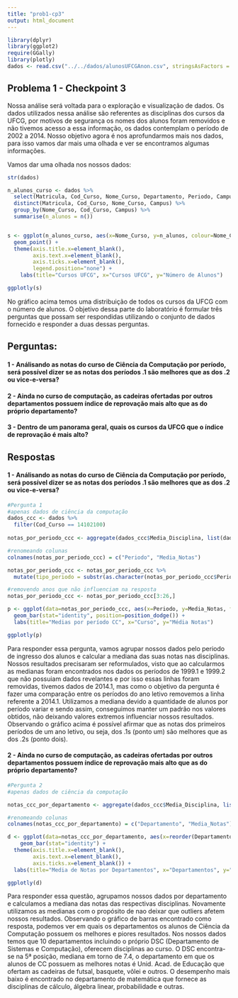 ```yaml
---
title: "prob1-cp3"
output: html_document
---
```


```r
library(dplyr)
library(ggplot2)
require(GGally)
library(plotly)
dados <- read.csv("../../dados/alunosUFCGAnon.csv", stringsAsFactors = F)
```

## Problema 1 - Checkpoint 3

Nossa análise será voltada para o exploração e visualização de dados. Os dados utilizados nessa análise são referentes as disciplinas dos cursos da UFCG, por motivos de segurança os nomes dos alunos foram removidos e não tivemos acesso a essa informação, os dados contemplam o período de 2002 a 2014. Nosso objetivo agora é nos aprofundarmos mais nos dados, para isso vamos dar mais uma olhada e ver se encontramos algumas informações.

Vamos dar uma olhada nos nossos dados:

```r
str(dados)
```



```r
n_alunos_curso <- dados %>%
  select(Matricula, Cod_Curso, Nome_Curso, Departamento, Periodo, Campus) %>%
  distinct(Matricula, Cod_Curso, Nome_Curso, Campus) %>%
  group_by(Nome_Curso, Cod_Curso, Campus) %>%
  summarise(n_alunos = n()) 


s <- ggplot(n_alunos_curso, aes(x=Nome_Curso, y=n_alunos, colour=Nome_Curso), size=100) + 
  geom_point() +
  theme(axis.title.x=element_blank(),
        axis.text.x=element_blank(),
        axis.ticks.x=element_blank(),
        legend.position="none") +
    labs(title="Cursos UFCG", x="Cursos UFCG", y="Número de Alunos")

ggplotly(s)

```

No gráfico acima temos uma distribuição de todos os cursos da UFCG com o número de alunos. 
O objetivo dessa parte do laboratório é formular três perguntas que possam ser respondidas utilizando o conjunto de dados fornecido e responder a duas dessas perguntas. 

## Perguntas: 

#### 1 - Análisando as notas do curso de Ciência da Computação por período, será possível dizer se as notas dos períodos .1 são melhores que as dos .2 ou vice-e-versa?

#### 2 - Ainda no curso de computação, as cadeiras ofertadas por outros departamentos possuem índice de reprovação mais alto que as do próprio departamento?

#### 3 - Dentro de um panorama geral, quais os cursos da UFCG que o índice de reprovação é mais alto?


## Respostas

#### 1 - Análisando as notas do curso de Ciência da Computação por período, será possível dizer se as notas dos períodos .1 são melhores que as dos .2 ou vice-e-versa?
```r
#Pergunta 1
#apenas dados de ciência da computação
dados_ccc <- dados %>%
  filter(Cod_Curso == 14102100) 
  
notas_por_periodo_ccc <- aggregate(dados_ccc$Media_Disciplina, list(dados_ccc$Periodo_Ingresso), FUN = median, na.rm=TRUE)

#renomeando colunas
colnames(notas_por_periodo_ccc) = c("Periodo", "Media_Notas")

notas_por_periodo_ccc <- notas_por_periodo_ccc %>%
  mutate(tipo_periodo = substr(as.character(notas_por_periodo_ccc$Periodo),6,6))

#removendo anos que não influenciam na resposta
notas_por_periodo_ccc <- notas_por_periodo_ccc[3:26,]

p <- ggplot(data=notas_por_periodo_ccc, aes(x=Periodo, y=Media_Notas, fill=tipo_periodo, group=1)) +
  geom_bar(stat="identity", position=position_dodge()) +
  labs(title="Medias por período CC", x="Curso", y="Média Notas") 

ggplotly(p)

```

Para responder essa pergunta, vamos agrupar nossos dados pelo periodo de ingresso dos alunos e calcular a mediana das suas notas nas disciplinas. Nossos resultados precisaram ser reformulados, visto que ao calcularmos as medianas foram encontrados nos dados os períodos de 1999.1 e 1999.2 que não possuiam dados revelantes e por isso essas linhas foram removidas, tivemos dados de 2014.1, mas como o objetivo da pergunta é fazer uma comparação entre os períodos do ano letivo removemos a linha referente a 2014.1. Utilizamos a mediana devido a quantidade de alunos por período variar e sendo assim, conseguimos manter um padrão nos valores obtidos, não deixando valores extremos influenciar nossos resultados. Observando o gráfico acima é possível afirmar que as notas dos primeiros períodos de um ano letivo, ou seja, dos .1s (ponto um)  são melhores que as dos .2s (ponto dois).

#### 2 - Ainda no curso de computação, as cadeiras ofertadas por outros departamentos possuem índice de reprovação mais alto que as do próprio departamento?
```r
#Pergunta 2
#apenas dados de ciência da computação

notas_ccc_por_departamento <- aggregate(dados_ccc$Media_Disciplina, list(dados_ccc$Departamento), FUN = median, na.rm=TRUE)

#renomeando colunas
colnames(notas_ccc_por_departamento) = c("Departamento", "Media_Notas")

d <- ggplot(data=notas_ccc_por_departamento, aes(x=reorder(Departamento,Media_Notas), y=Media_Notas, fill=Departamento)) +
    geom_bar(stat="identity") +
  theme(axis.title.x=element_blank(),
        axis.text.x=element_blank(),
        axis.ticks.x=element_blank()) +
  labs(title="Media de Notas por Departamentos", x="Departamentos", y="Media de Notas")

ggplotly(d)

```

Para responder essa questão, agrupamos nossos dados por departamento e calculamos a mediana das notas das respectivas disciplinas. Novamente utilizamos as medianas com o propósito de nao deixar que outliers afetem nossos resultados. Observando o gráfico de barras encontrado como resposta, podemos ver em quais os departamentos os alunos de Ciência da Computação possuem os melhores e piores resultados. Nos nossos dados temos que 10 departamentos incluindo o próprio DSC (Departamento de Sistemas e Computação), oferecem disciplinas ao curso. O DSC encontra-se na 5ª posição, mediana em torno de 7.4, o departamento em que os alunos de CC possuem as melhores notas é Unid. Acad. de Educação que ofertam as cadeiras de futsal, basquete, vôlei e outros. O desempenho mais baixo é encontrado no departamento de matemática que fornece as disciplinas de cálculo, álgebra linear, probabilidade e outras. 
